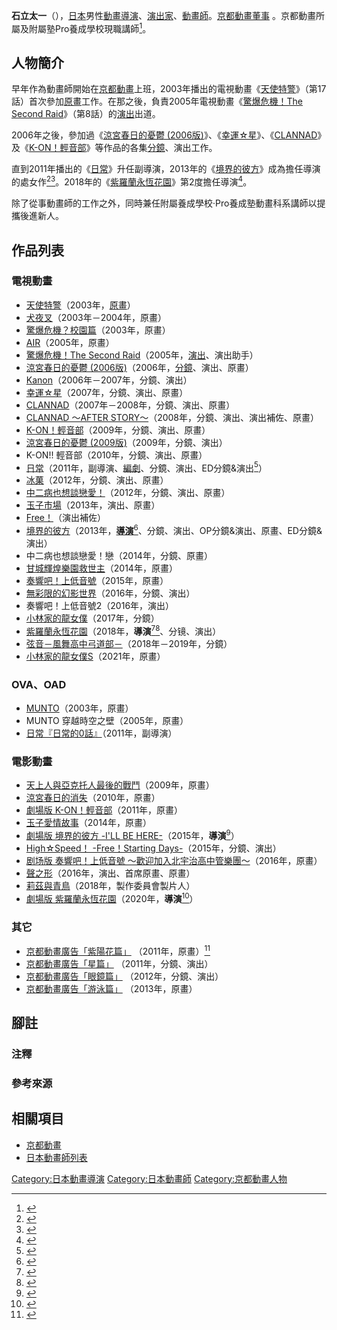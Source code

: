 {{noteTA
|1=zh:驚爆危機;zh-hans:全金属狂潮;zh-hk:驚爆危機;zh-tw:驚爆危機;
|2=zh:奏響吧！上低音號;zh-hans:吹响吧！上低音号;zh-tw:吹響吧！上低音號;
|3=zh:甘城輝煌樂園救世主;zh-hans:甘城光辉游乐园;
|4=zh:無彩限的幻影世界;zh-hans:无彩限的怪灵世界;
|5=zh-cn:轻音少女; zh-tw:K-ON！輕音部; zh-hk:K-ON！輕音少女; zh-sg:K-ON!
|6=zh-cn:轻音少女 第二季; zh-tw:K-ON！！輕音部; zh-hk:K-ON！！輕音少女; zh-sg:K-ON!!
}}
{{multiple issues|
{{blpsources|time=2016-04-09T09:35:21+00:00}}
{{Notability Unreferenced|time=2016-04-09T09:35:21+00:00}}
}}
{{noteTA|G1=Anime}}
{{Infobox person
| 姓名     = 石立太一
| 圖像     = 
| 圖像替代 = 
| 圖像說明 = 
| 語系     = 
| 羅馬拼音 = Ishidate Taichi
| 性別     = 男
| 出生名   = 
| 出生日期 = {{Birth date|1979|12|20}}
| 出生地點 = {{JPN}}
| 逝世日期 = 
| 逝世地點 = 
| 死因     = 
| 國籍     = {{JPN}}
| 別名     = 
| 職業     = [[動畫|動畫]][[導演|導演]]、[[戲劇|演出家]]、[[動畫師|動畫師]]
| 活躍時期 = 2013年－
| 知名原因 = 
| 知名作品 = '''執導作品'''<br />{{Plainlist|
* 《[[境界的彼方|境界的彼方]]》系列
* 《[[紫羅蘭永恆花園|紫羅蘭永恆花園]]》
* 《[[涼宮春日的消失|涼宮春日的消失]]》
* 《[[冰菓|冰菓]]》
* 《[[甘城輝煌樂園救世主|甘城輝煌樂園救世主]]》
* 《[[小林家的女僕龍|小林家的女僕龍]]》
}}
}}
{{japanese|japanese=石立 太一|kana=いしだて たいち|romaji=Ishidate Taichi}}
'''石立太一'''（{{bd|1979年|12月20日|}}），[[日本|日本]]男性[[動畫|動畫]][[導演|導演]]、[[戲劇|演出家]]、[[動畫師|動畫師]]。[[京都動畫|京都動畫]][[董事|董事]]<!--平成30年8月20日法人登記簿的確認-->。京都動畫所屬及附屬塾Pro養成學校現職講師<ref>{{Cite web|date=|url=http://www.kyotoanimation.co.jp/school/course/instructor/|title=Pro養成塾｜京都動畫官網|work=|author=|publisher=[[京都動畫|京都動畫]]|accessdate=2013-10-07|language=ja|archive-date=2013-10-26|archive-url=https://web.archive.org/web/20131026030356/http://www.kyotoanimation.co.jp/school/course/instructor/|dead-url=no}}</ref>。

== 人物簡介 ==
早年作為動畫師開始在[[京都動畫|京都動畫]]上班，2003年播出的電視動畫《[[銀河戰警|天使特警]]》（第17話）首次參加[[原畫|原畫]]工作。在那之後，負責2005年電視動畫《[[驚爆危機#驚爆危機！The_Second_Raid|驚爆危機！The Second Raid]]》（第8話）的[[戲劇|演出]]出道。

2006年之後，參加過《[[涼宮春日的憂鬱#2006年版本|涼宮春日的憂鬱 (2006版)]]》、《[[幸運☆星#電視動畫|幸運☆星]]》、《[[CLANNAD#第一季「CLANNAD」|CLANNAD]]》及《[[K-ON！輕音部#電視動畫|K-ON！輕音部]]》等作品的各集[[分鏡|分鏡]]、演出工作。

直到2011年播出的《[[日常|日常]]》升任副導演，2013年的《[[境界的彼方|境界的彼方]]》成為擔任導演的處女作<ref>{{Cite web|publisher={{link-ja|電影.com|映画.com}}|url=http://eiga.com/news/20150424/17/|script-title=ja:石立太一が明かす監督デビュー作「境界の彼方」に込めた思いと京アニの魅力|accessdate=2017-07-30|language=ja|archive-date=2017-07-30|archive-url=https://web.archive.org/web/20170730145107/http://eiga.com/news/20150424/17/|dead-url=no}}</ref><ref>{{Cite web|publisher=Anime！Anime！|url=https://animeanime.jp/article/2013/09/11/15520.html|script-title=ja:京都アニメーション最新作「境界の彼方」10月スタート、最新ビジュアルとPV公開|accessdate=2017-07-30|language=ja|archive-date=2017-07-30|archive-url=https://web.archive.org/web/20170730114905/https://animeanime.jp/article/2013/09/11/15520.html|dead-url=no}}</ref>。2018年的《[[紫羅蘭永恆花園|紫羅蘭永恆花園]]》第2度擔任導演<ref>{{Cite web|publisher=[[Oricon|ORICON NEWS]]|url=http://www.oricon.co.jp/news/2093500/full/|script-title=ja:京アニの新作『Anime Expo』でワールドプレミア|accessdate=2017-07-30|language=ja|archive-date=2017-07-03|archive-url=https://web.archive.org/web/20170703120826/http://www.oricon.co.jp/news/2093500/full/|dead-url=no}}</ref>。

除了從事動畫師的工作之外，同時兼任附屬養成學校·Pro養成塾動畫科系講師以提攜後進新人。

== 作品列表 ==
=== 電視動畫 ===
* [[銀河戰警|天使特警]]（2003年，[[原畫|原畫]]）
* [[犬夜叉#電視動畫|犬夜叉]]（2003年－2004年，原畫）
* [[驚爆危機#驚爆危機？校園篇（ふもっふ）|驚爆危機？校園篇]]（2003年，原畫）
* [[AIR_(遊戲)|AIR]]（2005年，原畫）
* [[驚爆危機#驚爆危機！The_Second_Raid|驚爆危機！The Second Raid]]（2005年，[[戲劇|演出]]、演出助手）
* [[涼宮春日的憂鬱#2006年版本|涼宮春日的憂鬱 (2006版)]]（2006年，[[分鏡|分鏡]]、演出、原畫）
* [[Kanon#動畫|Kanon]]（2006年－2007年，分鏡、演出）
* [[幸運☆星#電視動畫|幸運☆星]]（2007年，分鏡、演出、原畫）
* [[CLANNAD#第一季「CLANNAD」|CLANNAD]]（2007年－2008年，分鏡、演出、原畫）
* [[CLANNAD#第二季「CLANNAD_～AFTER_STORY～」|CLANNAD ～AFTER STORY～]]（2008年，分鏡、演出、演出補佐、原畫）
* [[K-ON！輕音部#電視動畫|K-ON！輕音部]]（2009年，分鏡、演出、原畫）
* [[涼宮春日的憂鬱#2009年版本|涼宮春日的憂鬱 (2009版)]]（2009年，分鏡、演出）
* K-ON!! 輕音部（2010年，分鏡、演出、原畫）
* [[日常_(漫畫)#電視動畫|日常]]（2011年，副導演、[[編劇|編劇]]、分鏡、演出、ED分鏡&演出<ref>{{cite web|url=http://www.kyotoanimation.co.jp/nichijou/staff_cast.html|title=「日常」京阿尼官網【製作人員、配音員】|publisher=京都動畫|accessdate=2016-04-09|language=ja|archive-date=2015-12-17|archive-url=https://web.archive.org/web/20151217131741/http://www.kyotoanimation.co.jp/nichijou/staff_cast.html|dead-url=no}}</ref>）
* [[古籍研究社系列#電視動畫|冰菓]]（2012年，分鏡、演出、原畫）
* [[中二病也想談戀愛！|中二病也想談戀愛！]]（2012年，分鏡、演出、原畫）
* [[玉子市場|玉子市場]]（2013年，演出、原畫）
* [[Free!|Free！]]（演出補佐）
* [[境界的彼方|境界的彼方]]（2013年，'''[[導演|導演]]'''<ref>{{Cite web|url=http://tv.anime-kyokai.com/staff-cast/|title=製作人員&配音員|work=電視動畫『境界的彼方』公式官網|publisher=京都動畫|accessdate=2020-08-10|language=ja|archive-date=2020-07-12|archive-url=https://web.archive.org/web/20200712082913/http://tv.anime-kyokai.com/staff-cast/|dead-url=no}}</ref>、分鏡、演出、OP分鏡&演出、原畫、ED分鏡&演出）
* 中二病也想談戀愛！戀（2014年，分鏡、原畫）
* [[甘城輝煌樂園救世主|甘城輝煌樂園救世主]]（2014年，原畫）
* [[奏響吧！上低音號～歡迎加入北宇治高中管樂團～|奏響吧！上低音號]]（2015年，原畫）
* [[無彩限的幻影世界|無彩限的幻影世界]]（2016年，分鏡、演出）
* 奏響吧！上低音號2（2016年，演出）
* [[小林家的龍女僕|小林家的龍女僕]]（2017年，分鏡）
* [[紫羅蘭永恆花園|紫羅蘭永恆花園]]（2018年，'''導演'''<ref>{{cite web|url=https://anime.eiga.com/program/106261/|title=紫羅蘭永恆花園：作品情報|publisher=Anime Hack|accessdate=2020-08-10|language=ja|archive-date=2021-01-19|archive-url=https://web.archive.org/web/20210119154017/https://anime.eiga.com/program/106261/|dead-url=no}}</ref><ref>{{Cite web|url=http://tv.violet-evergarden.jp/staffcast/|title=製作人員&配音員|work=電視動畫『紫羅蘭永恆花園』公式官網|publisher=京都動畫|accessdate=2020-08-10|language=ja|archive-date=2020-07-31|archive-url=https://web.archive.org/web/20200731183321/http://tv.violet-evergarden.jp/staffcast/|dead-url=no}}</ref>、分镜、演出）
* [[弦音－風舞高中弓道部－|弦音－風舞高中弓道部－]]（2018年－2019年，分鏡）
* [[小林家的龍女僕#電視動畫|小林家的龍女僕S]]（2021年，原畫）

=== OVA、OAD ===
* [[仰望天空的少女瞳中的世界|MUNTO]]（2003年，原畫）
* MUNTO 穿越時空之壁（2005年，原畫）
* [[日常#OVA|日常『日常的0話』]]{{refnest|group="注"|隨著單行本第6冊限定版的發行附贈OVA<ref>{{Cite web|date=|url=http://www.kadokawa.co.jp/shop/sp/shop_sp_141.html|title=Online Shopping販售 | 角川書店｜角川集團|work=|author=|publisher=[[角川書店|角川書店]]|accessdate=2016-04-09|language=ja|archive-date=2015-05-18|archive-url=https://web.archive.org/web/20150518101500/http://www.kadokawa.co.jp/shop/sp/shop_sp_141.html|dead-url=no}}</ref>。}}（2011年，副導演）

=== 電影動畫 ===
* [[仰望天空的少女瞳中的世界#劇場版|天上人與亞克托人最後的戰鬥]]（2009年，原畫）
* [[涼宮春日的消失|涼宮春日的消失]]（2010年，原畫）
* [[K-ON!_(電影)|劇場版 K-ON！輕音部]]（2011年，原畫）
* [[玉子市場#劇場版|玉子愛情故事]]（2014年，原畫）
* [[境界的彼方#劇場版|劇場版 境界的彼方 -I'LL BE HERE-]]（2015年，'''導演'''<ref>{{Cite web|url=http://anime-kyokai.com/staffcast/|title=劇場版 境界的彼方 －I’LL BE HERE－|publisher=京都動畫|accessdate=2020-08-10|language=ja|archive-date=2020-02-24|archive-url=https://web.archive.org/web/20200224093725/http://anime-kyokai.com/staffcast/|dead-url=no}}</ref>）
* [[Free!#劇場版|High☆Speed！ -Free！Starting Days-]]（2015年，分鏡、演出）
* [[奏響吧！上低音號～歡迎加入北宇治高中管樂團～|剧场版 奏響吧！上低音號 ～歡迎加入北宇治高中管樂團～]]（2016年，原畫）
* [[電影版_聲之形|聲之形]]（2016年，演出、首席原畫、原畫）
* [[奏響吧！上低音號#電影|莉茲與青鳥]]（2018年，製作委員會製片人）
* [[紫羅蘭永恆花園電影版|劇場版 紫羅蘭永恆花園]]（2020年，'''導演'''<ref>{{Cite web|url=http://violet-evergarden.jp/|title=劇場版 紫羅蘭永恆花園|accessdate=2020-08-10|publisher=京都動畫|language=ja|archive-date=2019-11-01|archive-url=https://web.archive.org/web/20191101230312/http://www.violet-evergarden.jp/|dead-url=no}}</ref>）

=== 其它 ===
* [http://www.kyotoanimation.co.jp/company/cm/ajisai/ 京都動畫廣告「紫陽花篇」] {{Wayback|url=http://www.kyotoanimation.co.jp/company/cm/ajisai/ |date=20170804012349 }}（2011年，原畫）<ref>{{cite web|url=http://www.kyotoanimation.co.jp/company/cm|title=廣告圖書室－公司情報｜京都動畫公式官網|publisher=京都動畫|accessdate=2016-04-09|language=ja|archive-date=2016-04-08|archive-url=https://web.archive.org/web/20160408074610/http://www.kyotoanimation.co.jp/company/cm/|dead-url=no}}</ref>
* [http://www.kyotoanimation.co.jp/company/cm/star/ 京都動畫廣告「星篇」] {{Wayback|url=http://www.kyotoanimation.co.jp/company/cm/star/ |date=20170803211903 }}（2011年，分鏡、演出）
* [http://www.kyotoanimation.co.jp/company/cm/glasses/ 京都動畫廣告「眼鏡篇」] {{Wayback|url=http://www.kyotoanimation.co.jp/company/cm/glasses/ |date=20170803212629 }}（2012年，分鏡、演出）
* [http://www.kyotoanimation.co.jp/company/cm/swimming/ 京都動畫廣告「游泳篇」] {{Wayback|url=http://www.kyotoanimation.co.jp/company/cm/swimming/ |date=20170803211553 }}（2013年，原畫）

== 腳註 ==
=== 注釋 ===
{{reflist|group="注"}}

=== 參考來源 ===
{{reflist}}

== 相關項目 ==
* [[京都動畫|京都動畫]]
* [[日本動畫師列表|日本動畫師列表]]

{{京都動畫}}
{{Normdaten}}
{{DEFAULTSORT:Ishidate Taichi}}
[[Category:日本動畫導演|Category:日本動畫導演]]
[[Category:日本動畫師|Category:日本動畫師]]
[[Category:京都動畫人物|Category:京都動畫人物]]